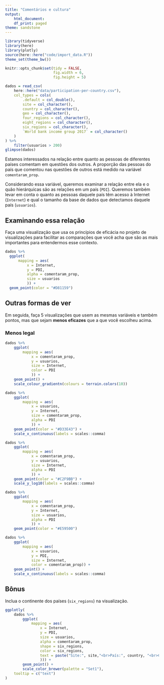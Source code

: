 ```yaml
---
title: "Comentários e cultura"
output:
    html_document:
    df_print: paged
theme: sandstone
---
```

```r
library(tidyverse)
library(here)
library(plotly)
source(here::here("code/import_data.R"))
theme_set(theme_bw())

knitr::opts_chunk$set(tidy = FALSE,
                      fig.width = 6,
                      fig.height = 5)
```

```r
dados = read_csv(
    here::here("data/participation-per-country.csv"),
    col_types = cols(
        .default = col_double(),
        site = col_character(),
        country = col_character(),
        geo = col_character(),
        four_regions = col_character(),
        eight_regions = col_character(),
        six_regions = col_character(),
        `World bank income group 2017` = col_character()
    )
) %>% 
    filter(usuarios > 200)
glimpse(dados)
```

Estamos interessados na relação entre quanto as pessoas de diferentes países comentam em questões dos outros. A proporção das pessoas do país que comentou nas questões de outros está medido na variável `comentaram_prop`. 

Considerando essa variável, queremos examinar a relação entre ela e o quão hierárquicas são as relações em um país (`PDI`). Queremos também levar em conta o quanto as pessoas daquele país têm acesso à Internet (`Internet`) e qual o tamanho da base de dados que detectamos daquele país (`usuarios`). 

## Examinando essa relação

Faça uma visualização que usa os princípios de eficácia no projeto de visualizações para facilitar as comparações que você acha que são as mais importantes para entendermos esse contexto. 

```r
dados %>%
  ggplot(
      mapping = aes(
          x = Internet, 
          y = PDI, 
          alpha = comentaram_prop,
          size = usuarios
          )) +
  geom_point(color = "#D81159")
```

## Outras formas de ver

Em seguida, faça 5 visualizações que usem as mesmas variáveis e também pontos, mas que sejam **menos eficazes** que a que você escolheu acima. 

### Menos legal

```r
dados %>%
    ggplot(
        mapping = aes(
            x = comentaram_prop, 
            y = usuarios, 
            size = Internet, 
            color = PDI
            )) +
    geom_point() +
    scale_colour_gradientn(colours = terrain.colors(10))
```

```r
dados %>%
    ggplot(
        mapping = aes(
            x = usuarios, 
            y = Internet, 
            size = comentaram_prop, 
            alpha = PDI 
            )) +
    geom_point(color = "#D33E43") + 
    scale_x_continuous(labels = scales::comma)
```

```r
dados %>%
    ggplot(
        mapping = aes(
            x = comentaram_prop,
            y = usuarios,
            size = Internet,
            alpha = PDI
            )) +
    geom_point(color = "#C2F9BB") + 
    scale_y_log10(labels = scales::comma)
```

```r
dados %>%
    ggplot(
        mapping = aes(
            x = comentaram_prop,
            y = Internet,
            size = usuarios,
            alpha = PDI
            )) +
    geom_point(color = "#E59500")
```

```r
dados %>%
    ggplot(
        mapping = aes(
            x = usuarios,
            y = PDI,
            size = Internet,
            color = comentaram_prop)) +
    geom_point() +
    scale_x_continuous(labels = scales::comma)
```

## Bônus

Inclua o continente dos países (`six_regions`) na visualização.

```r
ggplotly(
    dados %>%
        ggplot(
            mapping = aes(
                x = Internet,
                y = PDI,
                size = usuarios,
                alpha = comentaram_prop,
                shape = six_regions,
                color = six_regions,
                text = paste("Site:", site,"<br>País:", country, "<br>Continente:", six_regions,"<br>Usuários:", usuarios,"<br>Internet:", Internet, "<br>PDI:", PDI, "<br>Quantidade Comentários:", comentaram_prop
                ))) +
        geom_point() +
        scale_color_brewer(palette = "Set1"),
    tooltip = c("text")
)
```